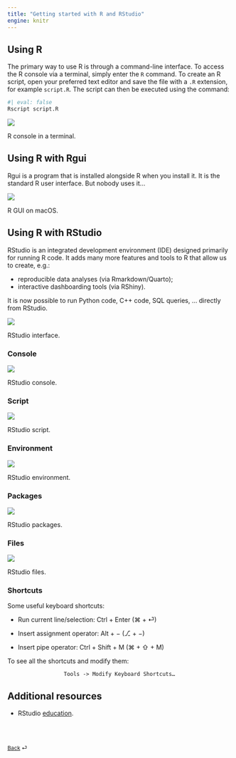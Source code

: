 ```yaml
---
title: "Getting started with R and RStudio"
engine: knitr
---
```


## Using R

The primary way to use R is through a command-line interface. To access the R
console via a terminal, simply enter the `R` command. To create an R script,
open your preferred text editor and save the file with a `.R` extension, for
example `script.R`. The script can then be executed using the command:

```bash
#| eval: false
Rscript script.R
```

::: {#fig-r-terminal}
![](./images/r_terminal.png)

R console in a terminal.
:::

## Using R with Rgui

Rgui is a program that is installed alongside R when you install it. It is the
standard R user interface. But nobody uses it...

::: {#fig-r-rgui}
![](./images/r_gui.png)

R GUI on macOS.
:::

## Using R with RStudio

RStudio is an integrated development environment (IDE) designed primarily for
running R code. It adds many more features and tools to R that allow us to
create, e.g.: 

- reproducible data analyses (via Rmarkdown/Quarto);
- interactive dashboarding tools (via RShiny).

It is now possible to run Python code, C++ code, SQL queries, ... directly from RStudio.

::: {#fig-r-rstudio}
![](./images/rstudio.png)

RStudio interface.
:::

### Console

::: {#fig-r-rstudio-console}
![](./images/rstudio_console.png)

RStudio console.
:::

### Script

::: {#fig-r-rstudio-script}
![](./images/rstudio_script.png)

RStudio script.
:::

### Environment

::: {#fig-r-rstudio-environment}
![](./images/rstudio_env.png)

RStudio environment.
:::

### Packages

::: {#fig-r-rstudio-packages}
![](./images/rstudio_packages.png)

RStudio packages.
:::

### Files

::: {#fig-r-rstudio-files}
![](./images/rstudio_files.png)

RStudio files.
:::

### Shortcuts

Some useful keyboard shortcuts:

-   Run current line/selection: Ctrl + Enter (⌘ + ⏎)

-   Insert assignment operator: Alt + − (⎇ + −)

-   Insert pipe operator: Ctrl + Shift + M (⌘ + ⇧ + M)

To see all the shortcuts and modify them:

<center><code>Tools -\> Modify Keyboard Shortcuts...</code></center>

## Additional resources

-   RStudio [education](https://education.rstudio.com).


<br><br>

::: {style="font-size: 0.875em;"}
[Back](/weeks/week-1.qmd) ⏎
:::